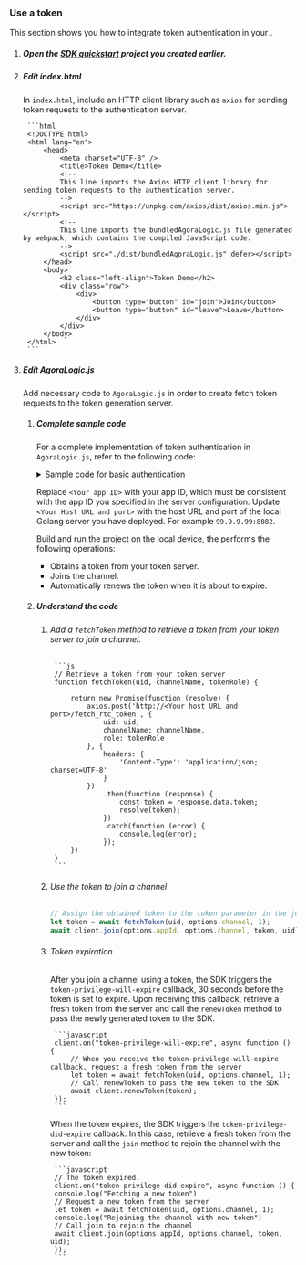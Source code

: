 <PlatformWrapper platform="web">

### Use a token

This section shows you how to integrate token authentication in your <Vpl k="CLIENT" />.

1. ##### Open the [SDK quickstart](../get-started/get-started-sdk) project you created earlier.

1. ##### Edit index.html 
    In `index.html`, include an HTTP client library such as `axios` for sending token requests to the authentication server.

        ```html
        <!DOCTYPE html>
        <html lang="en">
            <head>
                <meta charset="UTF-8" />
                <title>Token Demo</title>
                <!--
                This line imports the Axios HTTP client library for sending token requests to the authentication server.
                -->
                <script src="https://unpkg.com/axios/dist/axios.min.js"></script>
                <!--
                This line imports the bundledAgoraLogic.js file generated by webpack, which contains the compiled JavaScript code.
                -->
                <script src="./dist/bundledAgoraLogic.js" defer></script>
            </head>
            <body>
                <h2 class="left-align">Token Demo</h2>
                <div class="row">
                    <div>
                        <button type="button" id="join">Join</button>
                        <button type="button" id="leave">Leave</button>
                    </div>
                </div>
            </body>
        </html>
        ```

1. ##### Edit AgoraLogic.js
    Add necessary code to `AgoraLogic.js` in order to create fetch token requests to the token generation server.

    1.  ##### Complete sample code
        For a complete implementation of token authentication in `AgoraLogic.js`, refer to the following code:
            
        <details>
        <summary>Sample code for basic authentication</summary>
        <CodeBlock language="js" showLineNumbers>
        {`var rtc = {
            // Set local audio track and video track
            localAudioTrack: null,
            localVideoTrack: null,
        };

        var options = {
            // Fill in app ID
            appId: "<Your app ID>",
            // Fill in a channel name
            channel: "test",
            // Set the user as host or audience 
            role: "host"
        };

        // Get a token from your token server

        function fetchToken(uid, channelName, tokenRole) {

            return new Promise(function (resolve) {
                axios.post('http://<Your host URL and port>/fetch_rtc_token', {
                    uid: uid,
                    channelName: channelName,
                    role: tokenRole
                }, {
                    headers: {
                        'Content-Type': 'application/json; charset=UTF-8'
                    }
                })
                    .then(function (response) {
                        const token = response.data.token;
                        resolve(token);
                    })
                    .catch(function (error) {
                        console.log(error);
                    });
            })
        }

        async function startBasicCall() {

            const client = AgoraRTC.createClient({ mode: "live", codec: "vp8" });
            client.setClientRole(options.role);
            const uid = 123456;

            // Assign the obtained token to the token parameter of the join method, and join the channel
            let token = await fetchToken(uid, options.channel, 1);

            await client.join(options.appId, options.channel, token, uid);
            rtc.localAudioTrack = await AgoraRTC.createMicrophoneAudioTrack();
            rtc.localVideoTrack = await AgoraRTC.createCameraVideoTrack();
            await client.publish([rtc.localAudioTrack, rtc.localVideoTrack]);
            const localPlayerContainer = document.createElement("div");
            localPlayerContainer.id = uid;
            localPlayerContainer.style.width = "640px";
            localPlayerContainer.style.height = "480px";
            document.body.append(localPlayerContainer);

            rtc.localVideoTrack.play(localPlayerContainer);

            console.log("publish success!");

            client.on("user-published", async (user, mediaType) => {
                await client.subscribe(user, mediaType);
                console.log("subscribe success");

                if (mediaType === "video") {
                    const remoteVideoTrack = user.videoTrack;
                    const remotePlayerContainer = document.createElement("div");
                    remotePlayerContainer.textContent = "Remote user " + user.uid.toString();
                    remotePlayerContainer.style.width = "640px";
                    remotePlayerContainer.style.height = "480px";
                    document.body.append(remotePlayerContainer);
                    remoteVideoTrack.play(remotePlayerContainer);

                }

                if (mediaType === "audio") {
                    const remoteAudioTrack = user.audioTrack;
                    remoteAudioTrack.play();
                }

                client.on("user-unpublished", user => {
                    const remotePlayerContainer = document.getElementById(user.uid);
                    remotePlayerContainer.remove();
                });

            });

            // When you receive the token-privilege-will-expire callback, request a new token from the server and call renewToken to pass the new token to the SDK
            client.on("token-privilege-will-expire", async function () {
                let token = await fetchToken(uid, options.channel, 1);
                await client.renewToken(token);
            });

            // When you receive the token-privilege-did-expire callback, request a new token from the server and call join to rejoin the channel.
            client.on("token-privilege-did-expire", async function () {
                console.log("Fetching a new token")
                let token = await fetchToken(uid, options.channel, 1);
                console.log("Rejoining the channel with a new token")
                await client.join(options.appId, options.channel, token, uid);
            });

        }

        startBasicCall()`}
        </CodeBlock>
        </details>

        Replace `<Your app ID>` with your app ID, which must be consistent with the app ID you specified in the server configuration. Update `<Your Host URL and port>` with the host URL and port of the local Golang server you have deployed. For example `99.9.9.99:8082`.

        Build and run the project on the local device, the <Vpl k="CLIENT" /> performs the following operations:

        * Obtains a token from your token server.
        * Joins the channel.
        * Automatically renews the token when it is about to expire.
    1. ##### Understand the code
        1. ###### Add a `fetchToken` method to retrieve a token from your token server to join a channel. 

                ```js
                // Retrieve a token from your token server
                function fetchToken(uid, channelName, tokenRole) {

                    return new Promise(function (resolve) {
                        axios.post('http://<Your host URL and port>/fetch_rtc_token', {
                            uid: uid,
                            channelName: channelName,
                            role: tokenRole
                        }, {
                            headers: {
                                'Content-Type': 'application/json; charset=UTF-8'
                            }
                        })
                            .then(function (response) {
                                const token = response.data.token;
                                resolve(token);
                            })
                            .catch(function (error) {
                                console.log(error);
                            });
                    })
                }
                ```

        1. ###### Use the token to join a channel

            ```js
            // Assign the obtained token to the token parameter in the join method
            let token = await fetchToken(uid, options.channel, 1);
            await client.join(options.appId, options.channel, token, uid);
            ```

        1. ###### Token expiration

            After you join a channel using a token, the SDK triggers the `token-privilege-will-expire` callback, 30 seconds before the token is set to expire. Upon receiving this callback, retrieve a fresh token from the server and call the `renewToken` method to pass the newly generated token to the SDK.

                ```javascript
                client.on("token-privilege-will-expire", async function () {
                    // When you receive the token-privilege-will-expire callback, request a fresh token from the server 
                    let token = await fetchToken(uid, options.channel, 1);
                    // Call renewToken to pass the new token to the SDK
                    await client.renewToken(token);
                });
                ```

            When the token expires, the SDK triggers the `token-privilege-did-expire` callback. In this case, retrieve a fresh token from the server and call the `join` method to rejoin the channel with the new token:

                ```javascript
                // The token expired. 
                client.on("token-privilege-did-expire", async function () {
                console.log("Fetching a new token")
                // Request a new token from the server 
                let token = await fetchToken(uid, options.channel, 1);
                console.log("Rejoining the channel with new token")
                // Call join to rejoin the channel
                await client.join(options.appId, options.channel, token, uid);
                });
                ```




</PlatformWrapper>